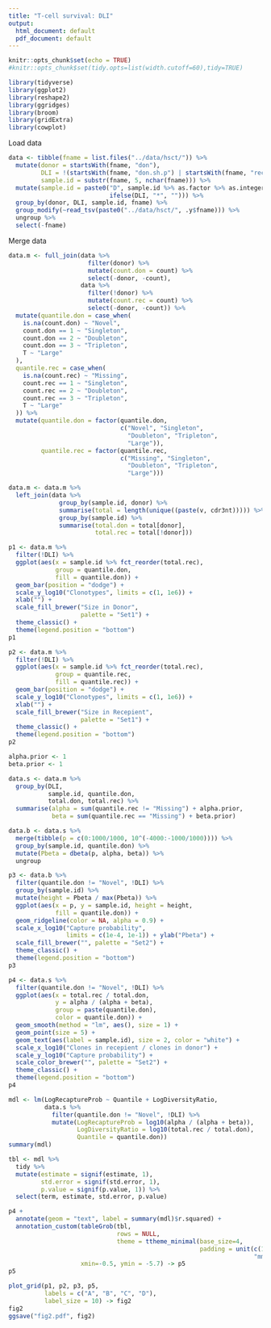 ```yaml
---
title: "T-cell survival: DLI"
output:
  html_document: default
  pdf_document: default
---
```


```r
knitr::opts_chunk$set(echo = TRUE)
#knitr::opts_chunk$set(tidy.opts=list(width.cutoff=60),tidy=TRUE)

library(tidyverse)
library(ggplot2)
library(reshape2)
library(ggridges)
library(broom)
library(gridExtra)
library(cowplot)
```

Load data

```r
data <- tibble(fname = list.files("../data/hsct/")) %>%
  mutate(donor = startsWith(fname, "don"), 
         DLI = !(startsWith(fname, "don.sh.p") | startsWith(fname, "rec.sh.p")),
         sample.id = substr(fname, 5, nchar(fname))) %>%
  mutate(sample.id = paste0("D", sample.id %>% as.factor %>% as.integer, 
                            ifelse(DLI, "*", ""))) %>%
  group_by(donor, DLI, sample.id, fname) %>%
  group_modify(~read_tsv(paste0("../data/hsct/", .y$fname))) %>%
  ungroup %>%
  select(-fname)
```

Merge data

```r
data.m <- full_join(data %>%
                      filter(donor) %>%
                      mutate(count.don = count) %>%
                      select(-donor, -count),
                    data %>%
                      filter(!donor) %>% 
                      mutate(count.rec = count) %>%
                      select(-donor, -count)) %>%
  mutate(quantile.don = case_when(
    is.na(count.don) ~ "Novel",
    count.don == 1 ~ "Singleton",
    count.don == 2 ~ "Doubleton",
    count.don == 3 ~ "Tripleton",
    T ~ "Large"
  ),
  quantile.rec = case_when(
    is.na(count.rec) ~ "Missing",
    count.rec == 1 ~ "Singleton",
    count.rec == 2 ~ "Doubleton",
    count.rec == 3 ~ "Tripleton",
    T ~ "Large"
  )) %>%
  mutate(quantile.don = factor(quantile.don,
                               c("Novel", "Singleton", 
                                 "Doubleton", "Tripleton",
                                 "Large")),
         quantile.rec = factor(quantile.rec,
                               c("Missing", "Singleton", 
                                 "Doubleton", "Tripleton",
                                 "Large")))

data.m <- data.m %>%
  left_join(data %>%
              group_by(sample.id, donor) %>%
              summarise(total = length(unique((paste(v, cdr3nt))))) %>%
              group_by(sample.id) %>%
              summarise(total.don = total[donor],
                        total.rec = total[!donor]))
```

```r
p1 <- data.m %>%
  filter(!DLI) %>%
  ggplot(aes(x = sample.id %>% fct_reorder(total.rec), 
             group = quantile.don,
             fill = quantile.don)) +
  geom_bar(position = "dodge") +
  scale_y_log10("Clonotypes", limits = c(1, 1e6)) +
  xlab("") +
  scale_fill_brewer("Size in Donor", 
                    palette = "Set1") +
  theme_classic() +
  theme(legend.position = "bottom")
p1

p2 <- data.m %>%
  filter(!DLI) %>%
  ggplot(aes(x = sample.id %>% fct_reorder(total.rec), 
             group = quantile.rec,
             fill = quantile.rec)) +
  geom_bar(position = "dodge") +
  scale_y_log10("Clonotypes", limits = c(1, 1e6)) +
  xlab("") +
  scale_fill_brewer("Size in Recepient", 
                    palette = "Set1") +
  theme_classic() +
  theme(legend.position = "bottom")
p2
```
```r
alpha.prior <- 1
beta.prior <- 1

data.s <- data.m %>%
  group_by(DLI,
           sample.id, quantile.don, 
           total.don, total.rec) %>%
  summarise(alpha = sum(quantile.rec != "Missing") + alpha.prior,
            beta = sum(quantile.rec == "Missing") + beta.prior)

data.b <- data.s %>%
  merge(tibble(p = c(0:1000/1000, 10^(-4000:-1000/1000)))) %>%
  group_by(sample.id, quantile.don) %>%
  mutate(Pbeta = dbeta(p, alpha, beta)) %>%
  ungroup

p3 <- data.b %>%
  filter(quantile.don != "Novel", !DLI) %>%
  group_by(sample.id) %>%
  mutate(height = Pbeta / max(Pbeta)) %>%
  ggplot(aes(x = p, y = sample.id, height = height, 
             fill = quantile.don)) +
  geom_ridgeline(color = NA, alpha = 0.9) + 
  scale_x_log10("Capture probability", 
                limits = c(1e-4, 1e-1)) + ylab("Pbeta") +
  scale_fill_brewer("", palette = "Set2") +
  theme_classic() +
  theme(legend.position = "bottom")
p3
```

```r
p4 <- data.s %>%
  filter(quantile.don != "Novel", !DLI) %>%
  ggplot(aes(x = total.rec / total.don,
             y = alpha / (alpha + beta), 
             group = paste(quantile.don), 
             color = quantile.don)) +
  geom_smooth(method = "lm", aes(), size = 1) +
  geom_point(size = 5) +
  geom_text(aes(label = sample.id), size = 2, color = "white") +
  scale_x_log10("Clones in recepient / clones in donor") + 
  scale_y_log10("Capture probability") +
  scale_color_brewer("", palette = "Set2") +
  theme_classic() +
  theme(legend.position = "bottom")
p4
```

```r
mdl <- lm(LogRecaptureProb ~ Quantile + LogDiversityRatio,
          data.s %>%
            filter(quantile.don != "Novel", !DLI) %>%
            mutate(LogRecaptureProb = log10(alpha / (alpha + beta)),
                   LogDiversityRatio = log10(total.rec / total.don),
                   Quantile = quantile.don))
summary(mdl)

tbl <- mdl %>%
  tidy %>%
  mutate(estimate = signif(estimate, 1),
         std.error = signif(std.error, 1),
         p.value = signif(p.value, 1)) %>%
  select(term, estimate, std.error, p.value)

p4 +
  annotate(geom = "text", label = summary(mdl)$r.squared) +
  annotation_custom(tableGrob(tbl, 
                              rows = NULL,
                              theme = ttheme_minimal(base_size=4,
                                                     padding = unit(c(1, 1),
                                                                    "mm"))),
                    xmin=-0.5, ymin = -5.7) -> p5
p5
```

```r
plot_grid(p1, p2, p3, p5, 
          labels = c("A", "B", "C", "D"),
          label_size = 10) -> fig2
fig2
ggsave("fig2.pdf", fig2)
```

```r
```